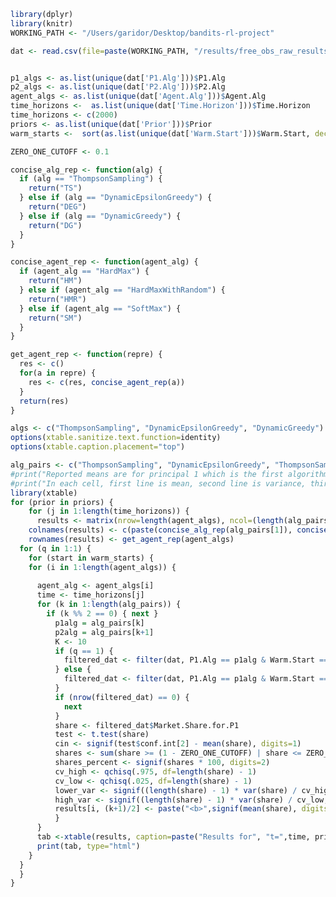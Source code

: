  <style>
   th,td{
     padding:10px;
   }
 </style>
```r

library(dplyr)
library(knitr)
WORKING_PATH <- "/Users/garidor/Desktop/bandits-rl-project"

dat <- read.csv(file=paste(WORKING_PATH, "/results/free_obs_raw_results/free_obs_experiment_full_sim_raw.csv", sep=""))


p1_algs <- as.list(unique(dat['P1.Alg']))$P1.Alg
p2_algs <- as.list(unique(dat['P2.Alg']))$P2.Alg
agent_algs <- as.list(unique(dat['Agent.Alg']))$Agent.Alg
time_horizons <-  as.list(unique(dat['Time.Horizon']))$Time.Horizon
time_horizons <- c(2000)
priors <- as.list(unique(dat['Prior']))$Prior
warm_starts <-  sort(as.list(unique(dat['Warm.Start']))$Warm.Start, decreasing=FALSE)

ZERO_ONE_CUTOFF <- 0.1
```

```r

concise_alg_rep <- function(alg) {
  if (alg == "ThompsonSampling") {
    return("TS")
  } else if (alg == "DynamicEpsilonGreedy") {
    return("DEG")
  } else if (alg == "DynamicGreedy") {
    return("DG")
  }
}

concise_agent_rep <- function(agent_alg) {
  if (agent_alg == "HardMax") {
    return("HM")
  } else if (agent_alg == "HardMaxWithRandom") {
    return("HMR")
  } else if (agent_alg == "SoftMax") {
    return("SM")
  }
}

get_agent_rep <- function(repre) {
  res <- c()
  for(a in repre) {
    res <- c(res, concise_agent_rep(a))
  }
  return(res)
}

algs <- c("ThompsonSampling", "DynamicEpsilonGreedy", "DynamicGreedy")
options(xtable.sanitize.text.function=identity)
options(xtable.caption.placement="top")

alg_pairs <- c("ThompsonSampling", "DynamicEpsilonGreedy", "ThompsonSampling", "DynamicGreedy", "DynamicGreedy", "DynamicEpsilonGreedy", "ThompsonSampling", "ThompsonSampling", "DynamicEpsilonGreedy", "DynamicEpsilonGreedy", "DynamicGreedy", "DynamicGreedy")
#print("Reported means are for principal 1 which is the first algorithm listed in the pair for each column<br>")
#print("In each cell, first line is mean, second line is variance, third line is % of the time that market share > 0.1 or market share < 0.9")
library(xtable)
for (prior in priors) {
    for (j in 1:length(time_horizons)) {
      results <- matrix(nrow=length(agent_algs), ncol=(length(alg_pairs) / 2))
    colnames(results) <- c(paste(concise_alg_rep(alg_pairs[1]), concise_alg_rep(alg_pairs[2]), sep=" vs "), paste(concise_alg_rep(alg_pairs[3]), concise_alg_rep(alg_pairs[4]), sep=" vs "), paste(concise_alg_rep(alg_pairs[5]), concise_alg_rep(alg_pairs[6]), sep=" vs "), paste(concise_alg_rep(alg_pairs[7]), concise_alg_rep(alg_pairs[8]), sep=" vs "), paste(concise_alg_rep(alg_pairs[9]), concise_alg_rep(alg_pairs[10]), sep=" vs "), paste(concise_alg_rep(alg_pairs[11]), concise_alg_rep(alg_pairs[12]), sep=" vs "))
    rownames(results) <- get_agent_rep(agent_algs)
  for (q in 1:1) {
    for (start in warm_starts) {
    for (i in 1:length(agent_algs)) {
      
      agent_alg <- agent_algs[i]
      time <- time_horizons[j]
      for (k in 1:length(alg_pairs)) {
        if (k %% 2 == 0) { next }
          p1alg = alg_pairs[k]
          p2alg = alg_pairs[k+1]
          K <- 10
          if (q == 1) {
            filtered_dat <- filter(dat, P1.Alg == p1alg & Warm.Start == start & P2.Alg == p2alg & Prior == prior & Agent.Alg == agent_alg & Time.Horizon == time)
          } else {
            filtered_dat <- filter(dat, P1.Alg == p1alg & Warm.Start == start & P2.Alg == p2alg & Prior == prior & Agent.Alg == agent_alg & Time.Horizon == time)
          }
          if (nrow(filtered_dat) == 0) {
            next
          }
          share <- filtered_dat$Market.Share.for.P1
          test <- t.test(share)
          cin <- signif(test$conf.int[2] - mean(share), digits=1)
          shares <- sum(share >= (1 - ZERO_ONE_CUTOFF) | share <= ZERO_ONE_CUTOFF, na.rm=TRUE) / nrow(filtered_dat)
          shares_percent <- signif(shares * 100, digits=2)
          cv_high <- qchisq(.975, df=length(share) - 1)
          cv_low <- qchisq(.025, df=length(share) - 1)
          lower_var <- signif((length(share) - 1) * var(share) / cv_high, digits=1)
          high_var <- signif((length(share) - 1) * var(share) / cv_low, digits=1)
          results[i, (k+1)/2] <- paste("<b>",signif(mean(share), digits=2), "</b> +/-", cin, "<br>Var:", signif(var(share), digits=2), "<br>Share:", shares_percent, "%")
          }
      }
      tab <-xtable(results, caption=paste("Results for", "t=",time, prior, "Warm Start=", start, "K=", K), row.header='Entrant', col.header='Incumbent')
      print(tab, type="html")
    }
  }
  }
}

```

